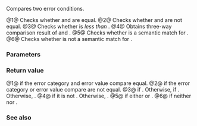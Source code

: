{{title|1=operator==,!=,&lt;,&lt;=&gt;{{small|(std::error_condition)}}}}
{{cpp/error/error_condition/navbar}}
{{dcl begin}}
{{dcl header|system_error}}
{{dcl|num=1|since=c++11|1=
bool operator==( const std::error_condition&amp; lhs,
                 const std::error_condition&amp; rhs ) noexcept;
}}
{{dcl|num=2|since=c++11|until=c++20|1=
bool operator!=( const std::error_condition&amp; lhs,
                 const std::error_condition&amp; rhs ) noexcept;
}}
{{dcl|num=3|since=c++11|until=c++20|
bool operator&lt;( const std::error_condition&amp; lhs,
                const std::error_condition&amp; rhs ) noexcept;
}}
{{dcl|num=4|since=c++20|1=
std::strong_ordering operator&lt;=&gt;( const std::error_condition&amp; lhs,
                                  const std::error_condition&amp; rhs ) noexcept;
}}
{{dcl|num=5|since=c++11|1=
bool operator==( const std::error_code&amp; code,
                 const std::error_condition&amp; cond ) noexcept;
}}
{{dcl|num=5|since=c++11|until=c++20|1=
bool operator==( const std::error_condition&amp; cond,
                 const std::error_code&amp; code ) noexcept;
}}
{{dcl|num=6|since=c++11|until=c++20|1=
bool operator!=( const std::error_code&amp; code,
                 const std::error_condition&amp; cond ) noexcept;
}}
{{dcl|num=6|since=c++11|until=c++20|1=
bool operator!=( const std::error_condition&amp; cond,
                 const std::error_code&amp; code ) noexcept;
}}
{{dcl end}}

Compares two error conditions. 

@1@ Checks whether {{c|lhs}} and {{c|rhs}} are equal.
@2@ Checks whether {{c|lhs}} and {{c|rhs}} are not equal.
@3@ Checks whether {{c|lhs}} is ''less than'' {{c|rhs}}.
@4@ Obtains three-way comparison result of {{c|lhs}} and {{c|rhs}}.
@5@ Checks whether {{c|code}} is a semantic match for {{c|cond}}.
@6@ Checks whether {{c|code}} is not a semantic match for {{c|cond}}.

{{rrev|since=c++20|1=
{{cpp/note synthesized compare}}
}}

===Parameters===
{{par begin}}
{{par|lhs, rhs, cond|error conditions to compare}}
{{par|code|the error code to compare}}
{{par end}}

===Return value===
@1@ {{c|true}} if the error category and error value compare equal.
@2@ {{c|true}} if the error category or error value compare are not equal.
@3@ {{c|true}} if {{c|lhs.category() &lt; rhs.category()}}. Otherwise, {{c|true}} if {{c|1=lhs.category() == rhs.category() &amp;&amp; lhs.value() &lt; rhs.value()}}. Otherwise, {{c|false}}.
@4@ {{c|1=lhs.category() &lt;=&gt; rhs.category()}} if it is not {{c|std::strong_ordering::equal}}. Otherwise, {{c|1=lhs.value() &lt;=&gt; rhs.value()}}.
@5@ {{c|true}} if either {{c|code.category().equivalent(code.value(), cond)}} or {{c|cond.category().equivalent(code, cond.value())}}.
@6@ {{c|true}} if neither {{c|code.category().equivalent(code.value(), cond)}} nor {{c|cond.category().equivalent(code, cond.value())}}.

===See also===
{{dsc begin}}
{{dsc inc|cpp/error/error_category/dsc equivalent}}
{{dsc inc|cpp/error/error_code/dsc operator_cmp}}
{{dsc end}}

{{langlinks|ja|ru|zh}}
